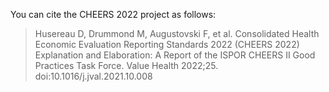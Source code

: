 You can cite the CHEERS 2022 project as follows: 

> Husereau D, Drummond M, Augustovski F, et al. Consolidated Health Economic Evaluation Reporting Standards 2022 (CHEERS 2022) Explanation and Elaboration: A Report of the ISPOR CHEERS II Good Practices Task Force. Value Health 2022;25. doi:10.1016/j.jval.2021.10.008
